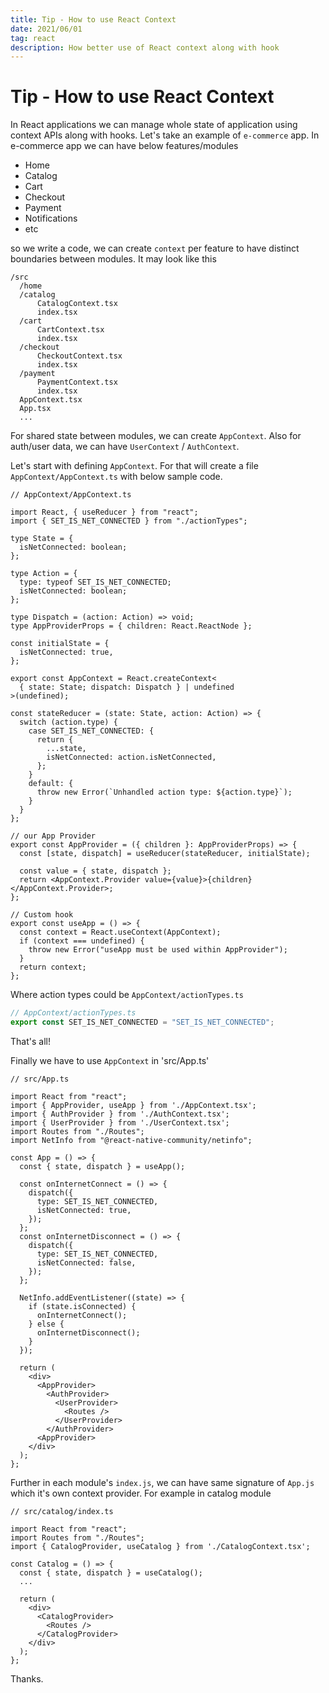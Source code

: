 ```yaml
---
title: Tip - How to use React Context
date: 2021/06/01
tag: react
description: How better use of React context along with hook
---
```


# Tip - How to use React Context

In React applications we can manage whole state of application using context APIs along with hooks. Let's take an
example of `e-commerce` app. In e-commerce app we can have below features/modules

- Home
- Catalog
- Cart
- Checkout
- Payment
- Notifications
- etc

so we write a code, we can create `context` per feature to have distinct boundaries between modules. It may look like this

```tsx
/src
  /home
  /catalog
      CatalogContext.tsx
      index.tsx
  /cart
      CartContext.tsx
      index.tsx
  /checkout
      CheckoutContext.tsx
      index.tsx
  /payment
      PaymentContext.tsx
      index.tsx
  AppContext.tsx
  App.tsx
  ...

```

For shared state between modules, we can create `AppContext`.
Also for auth/user data, we can have `UserContext` / `AuthContext`.

Let's start with defining `AppContext`. For that will create a file `AppContext/AppContext.ts` with below sample code.

```tsx
// AppContext/AppContext.ts

import React, { useReducer } from "react";
import { SET_IS_NET_CONNECTED } from "./actionTypes";

type State = {
  isNetConnected: boolean;
};

type Action = {
  type: typeof SET_IS_NET_CONNECTED;
  isNetConnected: boolean;
};

type Dispatch = (action: Action) => void;
type AppProviderProps = { children: React.ReactNode };

const initialState = {
  isNetConnected: true,
};

export const AppContext = React.createContext<
  { state: State; dispatch: Dispatch } | undefined
>(undefined);

const stateReducer = (state: State, action: Action) => {
  switch (action.type) {
    case SET_IS_NET_CONNECTED: {
      return {
        ...state,
        isNetConnected: action.isNetConnected,
      };
    }
    default: {
      throw new Error(`Unhandled action type: ${action.type}`);
    }
  }
};

// our App Provider
export const AppProvider = ({ children }: AppProviderProps) => {
  const [state, dispatch] = useReducer(stateReducer, initialState);

  const value = { state, dispatch };
  return <AppContext.Provider value={value}>{children}</AppContext.Provider>;
};

// Custom hook
export const useApp = () => {
  const context = React.useContext(AppContext);
  if (context === undefined) {
    throw new Error("useApp must be used within AppProvider");
  }
  return context;
};
```

Where action types could be `AppContext/actionTypes.ts`

```ts
// AppContext/actionTypes.ts
export const SET_IS_NET_CONNECTED = "SET_IS_NET_CONNECTED";
```

That's all!

Finally we have to use `AppContext` in 'src/App.ts'

```tsx
// src/App.ts

import React from "react";
import { AppProvider, useApp } from './AppContext.tsx';
import { AuthProvider } from './AuthContext.tsx';
import { UserProvider } from './UserContext.tsx';
import Routes from "./Routes";
import NetInfo from "@react-native-community/netinfo";

const App = () => {
  const { state, dispatch } = useApp();

  const onInternetConnect = () => {
    dispatch({
      type: SET_IS_NET_CONNECTED,
      isNetConnected: true,
    });
  };
  const onInternetDisconnect = () => {
    dispatch({
      type: SET_IS_NET_CONNECTED,
      isNetConnected: false,
    });
  };

  NetInfo.addEventListener((state) => {
    if (state.isConnected) {
      onInternetConnect();
    } else {
      onInternetDisconnect();
    }
  });

  return (
    <div>
      <AppProvider>
        <AuthProvider>
          <UserProvider>
            <Routes />
          </UserProvider>
        </AuthProvider>
      <AppProvider>
    </div>
  );
};
```

Further in each module's `index.js`, we can have same signature of `App.js` which it's own context provider.
For example in catalog module

```tsx
// src/catalog/index.ts

import React from "react";
import Routes from "./Routes";
import { CatalogProvider, useCatalog } from './CatalogContext.tsx';

const Catalog = () => {
  const { state, dispatch } = useCatalog();
  ...

  return (
    <div>
      <CatalogProvider>
        <Routes />
      </CatalogProvider>
    </div>
  );
};
```

Thanks.
